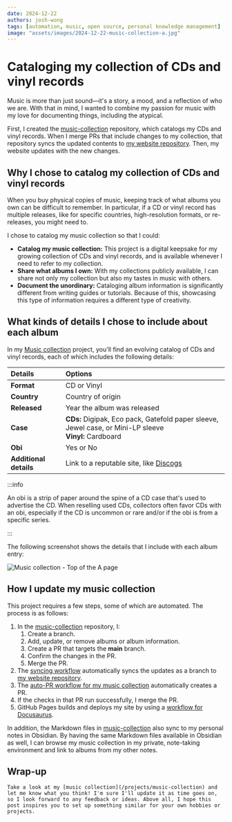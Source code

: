 ```yaml
---
date: 2024-12-22
authors: josh-wong
tags: [automation, music, open source, personal knowledge management]
image: "assets/images/2024-12-22-music-collection-a.jpg"
---
```


# Cataloging my collection of CDs and vinyl records

Music is more than just sound—it's a story, a mood, and a reflection of who we are. With that in mind, I wanted to combine my passion for music with my love for documenting things, including the atypical.

<!-- truncate -->

First, I created the [music-collection](https://github.com/josh-wong/music-collection) repository, which catalogs my CDs and vinyl records. When I merge PRs that include changes to my collection, that repository syncs the updated contents to [my website repository](https://github.com/josh-wong/josh-wong.github.io). Then, my website updates with the new changes.

## Why I chose to catalog my collection of CDs and vinyl records

When you buy physical copies of music, keeping track of what albums you own can be difficult to remember. In particular, if a CD or vinyl record has multiple releases, like for specific countries, high-resolution formats, or re-releases, you might need to.

I chose to catalog my music collection so that I could:

- **Catalog my music collection:** This project is a digital keepsake for my growing collection of CDs and vinyl records, and is available whenever I need to refer to my collection.
- **Share what albums I own:** With my collections publicly available, I can share not only my collection but also my tastes in music with others.
- **Document the unordinary:** Cataloging album information is significantly different from writing guides or tutorials. Because of this, showcasing this type of information requires a different type of creativity.

## What kinds of details I chose to include about each album

In my [Music collection](/projects/music-collection) project, you'll find an evolving catalog of CDs and vinyl records, each of which includes the following details:

| Details                | Options                                                                                                    |
|:-----------------------|:-----------------------------------------------------------------------------------------------------------|
| **Format**             | CD or Vinyl                                                                                                |
| **Country**            | Country of origin                                                                                          |
| **Released**           | Year the album was released                                                                                |
| **Case**               | **CDs:** Digipak, Eco pack, Gatefold paper sleeve, Jewel case, or Mini-LP sleeve<br />**Vinyl:** Cardboard |
| **Obi**                | Yes or No                                                                                                  |
| **Additional details** | Link to a reputable site, like [Discogs](https://www.discogs.com)                                          |  

:::info

An obi is a strip of paper around the spine of a CD case that's used to advertise the CD. When reselling used CDs, collectors often favor CDs with an obi, especially if the CD is uncommon or rare and/or if the obi is from a specific series.

:::

The following screenshot shows the details that I include with each album entry:

![Music collection - Top of the A page](assets/images/2024-12-22-music-collection-a.jpg)

## How I update my music collection

This project requires a few steps, some of which are automated. The process is as follows:

1. In the [music-collection](https://github.com/josh-wong/music-collection) repository, I:
    1. Create a branch.
    1. Add, update, or remove albums or album information.
    1. Create a PR that targets the **main** branch.
    1. Confirm the changes in the PR.
    1. Merge the PR.
1. The [syncing workflow](https://github.com/josh-wong/music-collection/blob/main/.github/workflows/sync-docs.yml) automatically syncs the updates as a branch to [my website repository](https://github.com/josh-wong/josh-wong.github.io).
1. The [auto-PR workflow for my music collection](https://github.com/josh-wong/josh-wong.github.io/blob/main/.github/workflows/auto-create-pr-cd-component.yml) automatically creates a PR.
1. If the checks in that PR run successfully, I merge the PR.
1. GitHub Pages builds and deploys my site by using a [workflow for Docusaurus](https://github.com/josh-wong/josh-wong.github.io/blob/main/.github/workflows/deploy.yml).

In addition, the Markdown files in [music-collection](https://github.com/josh-wong/music-collection) also sync to my personal notes in Obsidian. By having the same Markdown files available in Obsidian as well, I can browse my music collection in my private, note-taking environment and link to albums from my other notes.

## Wrap-up

	Take a look at my [music collection](/projects/music-collection) and let me know what you think! I'm sure I'll update it as time goes on, so I look forward to any feedback or ideas. Above all, I hope this post inspires you to set up something similar for your own hobbies or projects.

